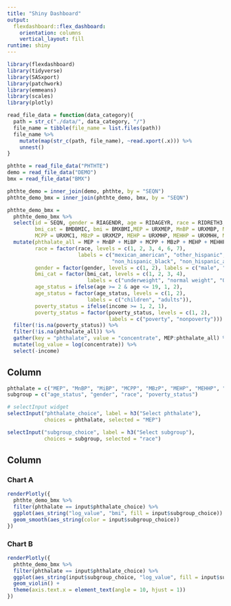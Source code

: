 ```yaml
---
title: "Shiny Dashboard"
output: 
  flexdashboard::flex_dashboard:
    orientation: columns
    vertical_layout: fill
runtime: shiny
---
```


```r
library(flexdashboard)
library(tidyverse)
library(SASxport)
library(patchwork)
library(emmeans)
library(scales)
library(plotly)
```

```r
read_file_data = function(data_category){
  path = str_c("./data/", data_category, "/")
  file_name = tibble(file_name = list.files(path))
  file_name %>% 
    mutate(map(str_c(path, file_name), ~read.xport(.x))) %>% 
    unnest() 
}

phthte = read_file_data("PHTHTE")
demo = read_file_data("DEMO")
bmx = read_file_data("BMX")

phthte_demo = inner_join(demo, phthte, by = "SEQN") 
phthte_demo_bmx = inner_join(phthte_demo, bmx, by = "SEQN")

phthte_demo_bmx =
  phthte_demo_bmx %>% 
  select(id = SEQN, gender = RIAGENDR, age = RIDAGEYR, race = RIDRETH3, income = INDFMPIR, 
         bmi_cat = BMDBMIC, bmi = BMXBMI,MEP = URXMEP, MnBP = URXMBP, MiBP = URXMIB, 
         MCPP = URXMC1, MBzP = URXMZP, MEHP = URXMHP, MEHHP = URXMHH, MEOHP = URXMOH) %>%
  mutate(phthalate_all = MEP + MnBP + MiBP + MCPP + MBzP + MEHP + MEHHP + MEHHP,
         race = factor(race, levels = c(1, 2, 3, 4, 6, 7), 
                       labels = c("mexican_american", "other_hispanic", "non_hispanic_white",
                                  "non_hispanic_black", "non_hispanic_asian", "other_race")),
         gender = factor(gender, levels = c(1, 2), labels = c("male", "female")),
         bmi_cat = factor(bmi_cat, levels = c(1, 2, 3, 4), 
                          labels = c("underweight", "normal weight", "Overweight","obese")),
         age_status = ifelse(age >= 2 & age <= 19, 1, 2),
         age_status = factor(age_status, levels = c(1, 2), 
                          labels = c("children", "adults")),
         poverty_status = ifelse(income >= 1, 2, 1), 
         poverty_status = factor(poverty_status, levels = c(1, 2), 
                                 labels = c("poverty", "nonpoverty"))) %>%
  filter(!is.na(poverty_status)) %>% 
  filter(!is.na(phthalate_all)) %>% 
  gather(key = "phthalate", value = "concentrate", MEP:phthalate_all) %>% 
  mutate(log_value = log(concentrate)) %>% 
  select(-income)
```


Column {.sidebar}
-----------------------------------------------------------------------

```r
phthalate = c("MEP", "MnBP", "MiBP", "MCPP", "MBzP", "MEHP", "MEHHP", "MEOHP")
subgroup = c("age_status", "gender", "race", "poverty_status")

# selectInput widget
selectInput("phthalate_choice", label = h3("Select phthalate"),
            choices = phthalate, selected = "MEP")

selectInput("subgroup_choice", label = h3("Select subgroup"),
            choices = subgroup, selected = "race")
```

Column {data-width=500}
-----------------------------------------------------------------------

### Chart A

```r
renderPlotly({
  phthte_demo_bmx %>% 
  filter(phthalate == input$phthalate_choice) %>% 
  ggplot(aes_string("log_value", "bmi", fill = input$subgroup_choice)) + 
  geom_smooth(aes_string(color = input$subgroup_choice))
})
```

### Chart B

```r
renderPlotly({
  phthte_demo_bmx %>% 
  filter(phthalate == input$phthalate_choice) %>% 
  ggplot(aes_string(input$subgroup_choice, "log_value", fill = input$subgroup_choice)) + 
  geom_violin() +
  theme(axis.text.x = element_text(angle = 10, hjust = 1))
})
```


